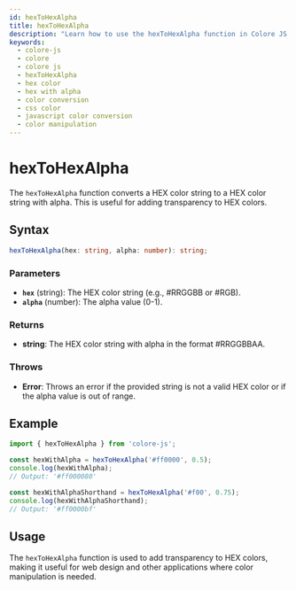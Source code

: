 ```yaml
---
id: hexToHexAlpha
title: hexToHexAlpha
description: "Learn how to use the hexToHexAlpha function in Colore JS to convert a HEX color string to a HEX color string with alpha. This guide covers the syntax, parameters, examples, and practical applications for adding alpha values to HEX colors."
keywords:
  - colore-js
  - colore
  - colore js
  - hexToHexAlpha
  - hex color
  - hex with alpha
  - color conversion
  - css color
  - javascript color conversion
  - color manipulation
---
```



<StructuredData />

# hexToHexAlpha

The `hexToHexAlpha` function converts a HEX color string to a HEX color string with alpha. This is useful for adding transparency to HEX colors.

## Syntax

```typescript
hexToHexAlpha(hex: string, alpha: number): string;
```

### Parameters

- **`hex`** (string): The HEX color string (e.g., #RRGGBB or #RGB).
- **`alpha`** (number): The alpha value (0-1).

### Returns

- **string**: The HEX color string with alpha in the format #RRGGBBAA.

### Throws

- **Error**: Throws an error if the provided string is not a valid HEX color or if the alpha value is out of range.

## Example

```typescript
import { hexToHexAlpha } from 'colore-js';

const hexWithAlpha = hexToHexAlpha('#ff0000', 0.5);
console.log(hexWithAlpha);
// Output: '#ff000080'

const hexWithAlphaShorthand = hexToHexAlpha('#f00', 0.75);
console.log(hexWithAlphaShorthand);
// Output: '#ff0000bf'
```

## Usage

The `hexToHexAlpha` function is used to add transparency to HEX colors, making it useful for web design and other applications where color manipulation is needed.
